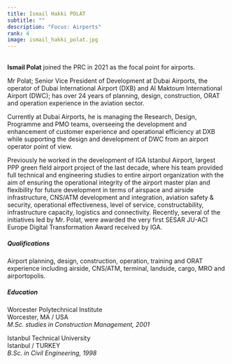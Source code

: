 ```yaml
---
title: Ismail Hakki POLAT
subtitle: ""
description: "Focus: Airports"
rank: 4
image: ismail_hakki_polat.jpg
---
```


<br>
**Ismail Polat** joined the PRC in 2021 as the focal point for airports.

Mr Polat; Senior Vice President of Development at Dubai Airports, the operator of Dubai International Airport (DXB) and Al Maktoum International Airport (DWC); has over 24 years of planning, design, construction, ORAT and operation experience in the aviation sector. 

Currently at Dubai Airports, he is managing the Research, Design, Programme and PMO teams, overseeing the development and enhancement of customer experience and operational efficiency at DXB while supporting the design and development of DWC from an airport operator point of view.

Previously he worked in the development of IGA Istanbul Airport, largest PPP green field airport project of the last decade, where his team provided full technical and engineering studies to entire airport organization with the aim of ensuring the operational integrity of the airport master plan and flexibility for future development in terms of airspace and airside infrastructure, CNS/ATM development and integration, aviation safety & security, operational effectiveness, level of service, constructability, infrastructure capacity, logistics and connectivity. Recently, several of the initiatives led by Mr. Polat, were awarded the very first SESAR JU-ACI Europe Digital Transformation Award received by IGA.


##### Qualifications

Airport planning, design, construction, operation, training and ORAT experience including airside, CNS/ATM, terminal, landside, cargo, MRO and airportopolis.

##### Education

Worcester Polytechnical Institute <br>
Worcester, MA / USA <br>
*M.Sc. studies in Construction Management, 2001*

Istanbul Technical University <br>
Istanbul / TURKEY <br>
*B.Sc. in Civil Engineering, 1998*